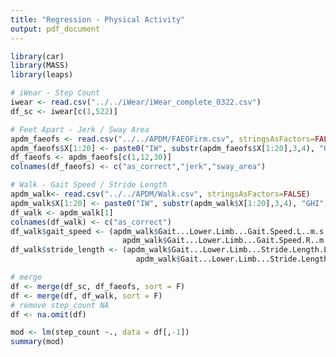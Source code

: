 ```yaml
---
title: "Regression - Physical Activity"
output: pdf_document
---
```


```r
library(car)
library(MASS)
library(leaps)
```

```r
# iWear - Step Count
iwear <- read.csv("../../iWear/iWear_complete_0322.csv")
df_sc <- iwear[c(1,522)]

# Feet Apart - Jerk / Sway Area
apdm_faeofs <- read.csv("../../APDM/FAEOFirm.csv", stringsAsFactors=FALSE)
apdm_faeofs$X[1:20] <- paste0("IW", substr(apdm_faeofs$X[1:20],3,4), "GHI")
df_faeofs <- apdm_faeofs[c(1,12,30)]
colnames(df_faeofs) <- c("as_correct","jerk","sway_area")

# Walk - Gait Speed / Stride Length
apdm_walk<- read.csv("../../APDM/Walk.csv", stringsAsFactors=FALSE)
apdm_walk$X[1:20] <- paste0("IW", substr(apdm_walk$X[1:20],3,4), "GHI")
df_walk <- apdm_walk[1]
colnames(df_walk) <- c("as_correct")
df_walk$gait_speed <- (apdm_walk$Gait...Lower.Limb...Gait.Speed.L..m.s. +
                         apdm_walk$Gait...Lower.Limb...Gait.Speed.R..m.s.)/2
df_walk$stride_length <- (apdm_walk$Gait...Lower.Limb...Stride.Length.L..m. +
                            apdm_walk$Gait...Lower.Limb...Stride.Length.R..m.)/2

# merge
df <- merge(df_sc, df_faeofs, sort = F)
df <- merge(df, df_walk, sort = F)
# remove step_count NA
df <- na.omit(df)
```

```r
mod <- lm(step_count ~., data = df[,-1])
summary(mod)
```